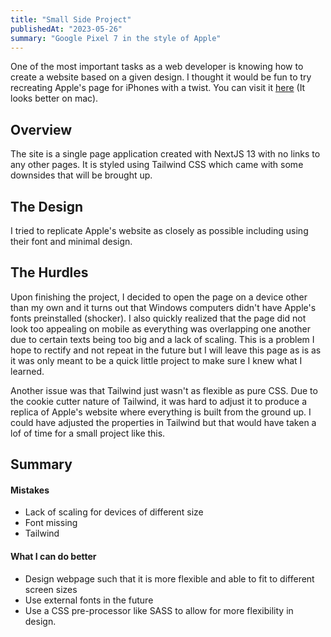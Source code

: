 ```yaml
---
title: "Small Side Project"
publishedAt: "2023-05-26"
summary: "Google Pixel 7 in the style of Apple"
---
```


One of the most important tasks as a web developer is knowing how to create a website based on a given design. I thought it would be fun to try recreating Apple's page for iPhones with a twist. You can visit it [here](https://nextjs-pixel.vercel.app/) (It looks better on mac).

## Overview
The site is a single page application created with NextJS 13 with no links to any other pages. It is styled using Tailwind CSS which came with some downsides that will be brought up.

## The Design
I tried to replicate Apple's website as closely as possible including using their font and minimal design.

## The Hurdles
Upon finishing the project, I decided to open the page on a device other than my own and it turns out that Windows computers didn't have Apple's fonts preinstalled (shocker). I also quickly realized that the page did not look too appealing on mobile as everything was overlapping one another due to certain texts being too big and a lack of scaling. This is a problem I hope to rectify and not repeat in the future but I will leave this page as is as it was only meant to be a quick little project to make sure I knew what I learned.   

Another issue was that Tailwind just wasn't as flexible as pure CSS. Due to the cookie cutter nature of Tailwind, it was hard to adjust it to produce a replica of Apple's website where everything is built from the ground up. I could have adjusted the properties in Tailwind but that would have taken a lof of time for a small project like this. 

## Summary
#### Mistakes
- Lack of scaling for devices of different size
- Font missing
- Tailwind

#### What I can do better
- Design webpage such that it is more flexible and able to fit to different screen sizes
- Use external fonts in the future
- Use a CSS pre-processor like SASS to allow for more flexibility in design.


